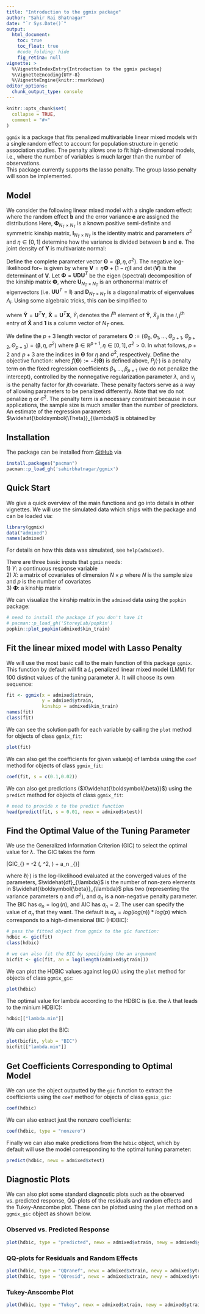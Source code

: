 ```yaml
---
title: "Introduction to the ggmix package"
author: "Sahir Rai Bhatnagar"
date: "`r Sys.Date()`"
output:
  html_document:
    toc: true
    toc_float: true
    #code_folding: hide
    fig_retina: null
vignette: >
  %\VignetteIndexEntry{Introduction to the ggmix package}
  %\VignetteEncoding{UTF-8}
  %\VignetteEngine{knitr::rmarkdown}
editor_options: 
  chunk_output_type: console
---
```


```r
knitr::opts_chunk$set(
  collapse = TRUE,
  comment = "#>"
)
```


`ggmix` is a package that fits penalized multivariable linear mixed models with a single random effect to account for population structure in genetic association studies. The penalty allows one to fit high-dimensional models, i.e., where the number of variables is much larger than the number of observations.  
This package currently supports the lasso penalty. The group lasso penalty will soon be implemented. 

## Model 

We consider the following linear mixed model with a single random effect:
\begin{equation}
\mathbf{Y} = \mathbf{X} \boldsymbol{\beta} + \mathbf{b} + \mathbf{e}
\end{equation}
where the random effect $\mathbf{b}$ and the error variance $\mathbf{e}$ are assigned the distributions
\begin{equation}
\mathbf{b} \sim \mathcal{N}(0, \eta \sigma^2 \boldsymbol{\Phi}) \qquad \mathbf{e} \sim \mathcal{N}(0, (1-\eta)\sigma^2 \mathbf{I})
\end{equation}
Here, $\boldsymbol{\Phi}_{N_T \times N_T}$ is a known positive semi-definite and symmetric kinship matrix, $\mathbf{I}_{N_T \times N_T}$ is the identity matrix and parameters $\sigma^2$ and $\eta \in [0,1]$ determine how the variance is divided between $\mathbf{b}$ and $\mathbf{e}$. The joint density of $\mathbf{Y}$ is multivariate normal:
\begin{equation}
\mathbf{Y} | (\boldsymbol{\beta}, \eta, \sigma^2) \sim \mathcal{N}(\mathbf{X} \boldsymbol{\beta}, \eta \sigma^2 \boldsymbol{\Phi} + (1-\eta)\sigma^2 \mathbf{I}) \label{eq:prinen}
\end{equation}  

Define the complete parameter vector $\boldsymbol{\Theta} = \left(\boldsymbol{\beta}, \eta, \sigma^2 \right)$. The negative log-likelihood for~\eqref{eq:prinen} is given by
\begin{align}
-\ell(\boldsymbol{\Theta}) & \propto \frac{N_T}{2}\log(\sigma^2) + \frac{1}{2}\log\left(\det(\mathbf{V})\right) + \frac{1}{2\sigma^2} \left(\mathbf{Y} - \mathbf{X} \boldsymbol{\beta}\right)^T \mathbf{V}^{-1} \left(\mathbf{Y} - \mathbf{X} \boldsymbol{\beta}\right)  \label{eq:LogLike} 
\end{align}
where $\mathbf{V} = \eta \boldsymbol{\Phi} + (1-\eta) \mathbf{I}$ and $\det(\mathbf{V})$ is the determinant of $\mathbf{V}$. Let $\boldsymbol{\Phi} = \mathbf{U} \mathbf{D} \mathbf{U}^T$ be the eigen (spectral) decomposition of the kinship matrix $\boldsymbol{\Phi}$, where $\mathbf{U}_{N_T \times N_T}$ is an orthonormal matrix of eigenvectors (i.e. $\mathbf{U} \mathbf{U}^T = \mathbf{I}$) and $\mathbf{D}_{N_T \times N_T}$ is a diagonal matrix of eigenvalues $\Lambda_i$. Using some algebraic tricks, this can be simplified to  

\begin{align}
-\ell(\boldsymbol{\Theta}) & = \frac{N_T}{2}\log(\sigma^2) + \frac{1}{2} \sum_{i=1}^{N_T} \log(1 + \eta (\Lambda_i-1)) + \frac{1}{2\sigma^2} \sum_{i=1}^{N_T}\frac{\left(  \tilde{Y}_i - \sum_{j=0}^{p}\tilde{X}_{ij+1}\beta_j \right) ^2}{1 + \eta (\Lambda_i-1)}  \label{eq:LikeFinal}
\end{align}

where $\mathbf{\tilde{Y}} = \mathbf{U}^T \mathbf{Y}$, $\mathbf{\tilde{X}} = \mathbf{U}^T \mathbf{X}$, $\tilde{Y}_i$ denotes the $i^{\textrm{th}}$ element of $\mathbf{\tilde{Y}}$, $\tilde{X}_{ij}$ is the $i,j^{\textrm{th}}$ entry of $\mathbf{\tilde{X}}$ and $\mathbf{1}$ is a column vector of $N_T$ ones.  

We define the $p+3$  length vector of parameters $\boldsymbol{\Theta} := \left(\Theta_0, \Theta_1, \ldots, \Theta_{p+1}, \Theta_{p+2}, \Theta_{p+3}\right) =  \left(\boldsymbol{\beta}, \eta, \sigma^2 \right)$ where $\boldsymbol{\beta} \in \mathbb{R}^{p+1}, \eta \in [0,1], \sigma^2 >0$. In what follows, $p+2$ and $p+3$ are the indices in $\boldsymbol{\Theta}$ for $\eta$ and $\sigma^2$, respectively. Define the objective function:
\begin{equation}
Q_{\lambda}(\boldsymbol{\Theta}) = f(\boldsymbol{\Theta}) + \lambda \sum_{j\neq 0} v_j P_j(\beta_j)
\end{equation}
where $f(\boldsymbol{\Theta}):=-\ell(\boldsymbol{\Theta})$ is defined above, $P_j(\cdot)$ is a penalty term on the fixed regression coefficients $\beta_1, \ldots, \beta_{p+1}$ (we do not penalize the intercept), controlled by the nonnegative regularization parameter $\lambda$, and $v_j$ is the penalty factor for $j$th covariate. These penalty factors serve as a way of allowing parameters to be penalized differently. Note that we do not penalize $\eta$ or $\sigma^2$. The penalty term is a necessary constraint because in our applications, the sample size is much smaller than the number of predictors. An estimate of the regression parameters $\widehat{\boldsymbol{\Theta}}_{\lambda}$ is obtained by
\begin{equation}
\widehat{\boldsymbol{\Theta}}_{\lambda} = \arg\min_{\boldsymbol{\Theta}} Q_{\lambda}(\boldsymbol{\Theta}) \label{eq:estimator}
\end{equation} 


## Installation

The package can be installed from [GitHub](https://github.com/sahirbhatnagar/ggmix) via


```r
install.packages("pacman")
pacman::p_load_gh('sahirbhatnagar/ggmix')
```



## Quick Start

We give a quick overview of the main functions and go into details in other vignettes. We will use the simulated data which ships with the package and can be loaded via:

```r
library(ggmix)
data("admixed")
names(admixed)
```
For details on how this data was simulated, see `help(admixed)`.  

There are three basic inputs that `ggmix` needs:  
1) $Y$: a continuous response variable  
2) $X$: a matrix of covariates of dimension $N \times p$ where $N$ is the sample size and $p$ is the number of covariates  
3) $\boldsymbol{\Phi}$: a kinship matrix  

We can visualize the kinship matrix in the `admixed` data using the `popkin` package:  

```r
# need to install the package if you don't have it
# pacman::p_load_gh('StoreyLab/popkin')
popkin::plot_popkin(admixed$kin_train)
```

## Fit the linear mixed model with Lasso Penalty

We will use the most basic call to the main function of this package `ggmix`. This function by default will fit a $L_1$ penalized linear mixed model (LMM) for 100 distinct values of the tuning parameter $\lambda$. It will choose its own sequence:  

```r
fit <- ggmix(x = admixed$xtrain, 
             y = admixed$ytrain, 
             kinship = admixed$kin_train)
names(fit)
class(fit)
```

We can see the solution path for each variable by calling the `plot` method for objects of class `ggmix_fit`:  

```r
plot(fit)
```

We can also get the coefficients for given value(s) of lambda using the `coef` method for objects of class `ggmix_fit`:  

```r
coef(fit, s = c(0.1,0.02))
```

We can also get predictions ($X\widehat{\boldsymbol{\beta}}$) using the `predict` method for objects of class `ggmix_fit`:  

```r
# need to provide x to the predict function
head(predict(fit, s = 0.01, newx = admixed$xtest))
```


## Find the Optimal Value of the Tuning Parameter

We use the Generalized Information Criterion (GIC) to select the optimal value for $\lambda$. The GIC takes the form  

\[GIC_{\lambda} = -2 \ell(\widehat{\boldsymbol{\beta}}, \widehat{\sigma}^2, \widehat{\eta}) + a_n \cdot \widehat{df}_{\lambda}\]

where $\ell(\cdot)$ is the log-likelihood evaluated at the converged values of the parameters,  $\widehat{df}_{\lambda}$ is the number of non-zero elements in $\widehat{\boldsymbol{\beta}}_{\lambda}$ plus two (representing the variance parameters $\eta$ and $\sigma^2$), and $a_n$ is a non-negative penalty parameter. The BIC has $a_n = \log(n)$, and AIC has $a_n = 2$.  The user can specify the value of $a_n$ that they want. The default is $a_n = log(log(n)) * log(p)$ which corresponds to a high-dimensional BIC (HDBIC): 

```r
# pass the fitted object from ggmix to the gic function:
hdbic <- gic(fit)
class(hdbic)

# we can also fit the BIC by specifying the an argument
bicfit <- gic(fit, an = log(length(admixed$ytrain)))
```

We can plot the HDBIC values against $\log(\lambda)$ using the `plot` method for objects of class `ggmix_gic`:  

```r
plot(hdbic)
```

The optimal value for lambda according to the HDBIC is (i.e. the $\lambda$ that leads to the minium HDBIC):

```r
hdbic[["lambda.min"]]
```


We can also plot the BIC:

```r
plot(bicfit, ylab = "BIC")
bicfit[["lambda.min"]]
```


## Get Coefficients Corresponding to Optimal Model

We can use the object outputted by the `gic` function to extract the coefficients using the `coef` method for objects of class `ggmix_gic`:  

```r
coef(hdbic)
```

We can also extract just the nonzero coefficients:

```r
coef(hdbic, type = "nonzero")
```


Finally we can also make predictions from the `hdbic` object, which by default will use the model corresponding to the optimal tuning parameter:

```r
predict(hdbic, newx = admixed$xtest)
```


## Diagnostic Plots

We can also plot some standard diagnostic plots such as the observed vs. predicted response, QQ-plots of the residuals and random effects and the Tukey-Anscombe plot. These can be plotted using the `plot` method on a `ggmix_gic` object as shown below.  


### Observed vs. Predicted Response

```r
plot(hdbic, type = "predicted", newx = admixed$xtrain, newy = admixed$ytrain)
```


### QQ-plots for Residuals and Random Effects

```r
plot(hdbic, type = "QQranef", newx = admixed$xtrain, newy = admixed$ytrain)
plot(hdbic, type = "QQresid", newx = admixed$xtrain, newy = admixed$ytrain)
```


### Tukey-Anscombe Plot

```r
plot(hdbic, type = "Tukey", newx = admixed$xtrain, newy = admixed$ytrain)
```



